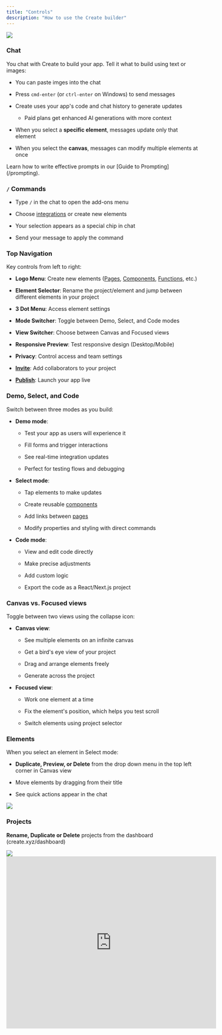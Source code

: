 ```yaml
---
title: "Controls"
description: "How to use the Create builder"
---
```


<Frame caption="Create builder interface showing the main canvas, chat, and key controls">
  <img src="/images/builder.png" />
</Frame>

### Chat

You chat with Create to build your app. Tell it what to build using text or images:

* You can paste imges into the chat

* Press `cmd-enter` (or `ctrl-enter` on Windows) to send messages

* Create uses your app's code and chat history to generate updates

  * Paid plans get enhanced AI generations with more context

* When you select a **specific element**, messages update only that element

* When you select the **canvas**, messages can modify multiple elements at once

<Info>
Learn how to write effective prompts in our [Guide to Prompting](/prompting).
</Info>

### `/` Commands

* Type `/` in the chat to open the add-ons menu

* Choose [integrations](/builder/integrations) or create new elements

* Your selection appears as a special chip in chat

* Send your message to apply the command

### Top Navigation

Key controls from left to right:

* **Logo Menu**: Create new elements ([Pages](/builder/pages), [Components](/builder/components), [Functions](/builder/functions), etc.)

* **Element Selector**: Rename the project/element and jump between different elements in your project

* **3 Dot Menu**: Access element settings

* **Mode Switcher**: Toggle between Demo, Select, and Code modes

* **View Switcher**: Choose between Canvas and Focused views

* **Responsive Preview**: Test responsive design (Desktop/Mobile)

* **Privacy**: Control access and team settings

* [**Invite**](/publish-and-share/teams): Add collaborators to your project

* [**Publish**](/publish-and-share/publish): Launch your app live

### Demo, Select, and Code

Switch between three modes as you build:

* **Demo mode**:

  * Test your app as users will experience it

  * Fill forms and trigger interactions

  * See real-time integration updates

  * Perfect for testing flows and debugging

* **Select mode**:

  * Tap elements to make updates

  * Create reusable [components](/builder/components)

  * Add links between [pages](/builder/pages)

  * Modify properties and styling with direct commands

* **Code mode**:

  * View and edit code directly

  * Make precise adjustments

  * Add custom logic

  * Export the code as a React/Next.js project

### Canvas vs. Focused views

Toggle between two views using the collapse icon:

* **Canvas view**:

  * See multiple elements on an infinite canvas

  * Get a bird's eye view of your project

  * Drag and arrange elements freely

  * Generate across the project

* **Focused view**:

  * Work one element at a time

  * Fix the element's position, which helps you test scroll

  * Switch elements using project selector

### Elements

When you select an element in Select mode:

* **Duplicate, Preview, or Delete** from the drop down menu in the top left corner in Canvas view

* Move elements by dragging from their title

* See quick actions appear in the chat

<img src="/images/page-menu.png" />

### Projects

**Rename, Duplicate or Delete** projects from the dashboard (create.xyz/dashboard)

<img src="/images/project-menu.png" />

<iframe 
  src="https://twitframe.com/show?url=https://twitter.com/create_xyz/status/1863777136068407494" 
  width="550" 
  height="450" 
  frameborder="0" 
  allowfullscreen>
</iframe>

